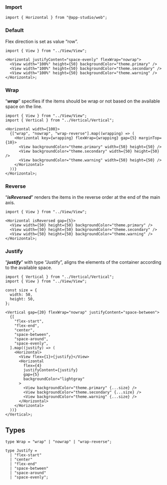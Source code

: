 ### **Import**

```tsx
import { Horizontal } from "@app-studio/web";
```

### **Default**

Flex direction is set as value “row”.

```tsx
import { View } from "../View/View";

<Horizontal justifyContent="space-evenly" flexWrap="nowrap">
  <View width="100%" height={50} backgroundColor="theme.primary" />
  <View width="100%" height={50} backgroundColor="theme.secondary" />
  <View width="100%" height={50} backgroundColor="theme.warning" />
</Horizontal>;
```

### **Wrap**

“**_wrap_**” specifies if the items should be wrap or not based on the available space on the line.

```tsx
import { View } from "../View/View";
import { Vertical } from "../Vertical/Vertical";

<Horizontal width={100}>
  {["wrap", "nowrap", "wrap-reverse"].map((wrapping) => (
    <Horizontal key={wrapping} flexWrap={wrapping} gap={5} marginTop={10}>
      <View backgroundColor="theme.primary" width={50} height={50} />
      <View backgroundColor="theme.secondary" width={50} height={50} />
      <View backgroundColor="theme.warning" width={50} height={50} />
    </Horizontal>
  ))}
</Horizontal>;
```

### **Reverse**

“**_isReversed_**” renders the items in the reverse order at the end of the main axis.

```tsx
import { View } from "../View/View";

<Horizontal isReversed gap={5}>
  <View width={50} height={50} backgroundColor="theme.primary" />
  <View width={50} height={50} backgroundColor="theme.secondary" />
  <View width={50} height={50} backgroundColor="theme.warning" />
</Horizontal>;
```

### **Justify**

“**_justify_**” with type “Justify”, aligns the elements of the container according to the available space.

```tsx
import { Vertical } from "../Vertical/Vertical";
import { View } from "../View/View";

const size = {
  width: 50,
  height: 50,
};

<Vertical gap={20} flexWrap="nowrap" justifyContent="space-between">
  {[
    "flex-start",
    "flex-end",
    "center",
    "space-between",
    "space-around",
    "space-evenly",
  ].map((justify) => (
    <Horizontal>
      <View flex={1}>{justify}</View>
      <Horizontal
        flex={4}
        justifyContent={justify}
        gap={5}
        backgroundColor="lightgray"
      >
        <View backgroundColor="theme.primary" {...size} />
        <View backgroundColor="theme.secondary" {...size} />
        <View backgroundColor="theme.warning" {...size} />
      </Horizontal>
    </Horizontal>
  ))}
</Vertical>;
```

## **Types**

```tsx
type Wrap = "wrap" | "nowrap" | "wrap-reverse";
```

```tsx
type Justify =
  | "flex-start"
  | "center"
  | "flex-end"
  | "space-between"
  | "space-around"
  | "space-evenly";
```
